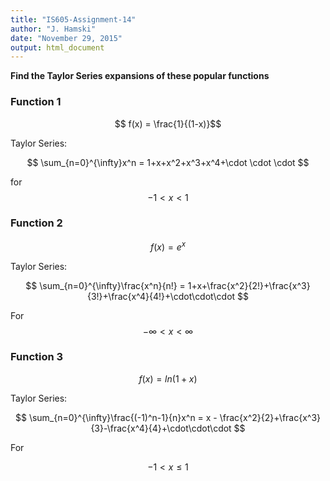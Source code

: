 ```yaml
---
title: "IS605-Assignment-14"
author: "J. Hamski"
date: "November 29, 2015"
output: html_document
---
```


**Find the Taylor Series expansions of these popular functions**

### Function 1

$$ f(x) = \frac{1}{(1-x)}$$

Taylor Series:

$$ \sum_{n=0}^{\infty}x^n = 1+x+x^2+x^3+x^4+\cdot \cdot \cdot $$

for 
$$ -1 < x < 1 $$

### Function 2

$$ f(x) = e^x $$

Taylor Series:

$$ \sum_{n=0}^{\infty}\frac{x^n}{n!} = 1+x+\frac{x^2}{2!}+\frac{x^3}{3!}+\frac{x^4}{4!}+\cdot\cdot\cdot $$

For   
$$ -\infty < x < \infty $$  

### Function 3
  
$$ f(x) = ln(1+x) $$

Taylor Series:

$$ \sum_{n=0}^{\infty}\frac{(-1)^n-1}{n}x^n = x - \frac{x^2}{2}+\frac{x^3}{3}-\frac{x^4}{4}+\cdot\cdot\cdot $$

For  

$$−1 < x ≤ 1 $$
